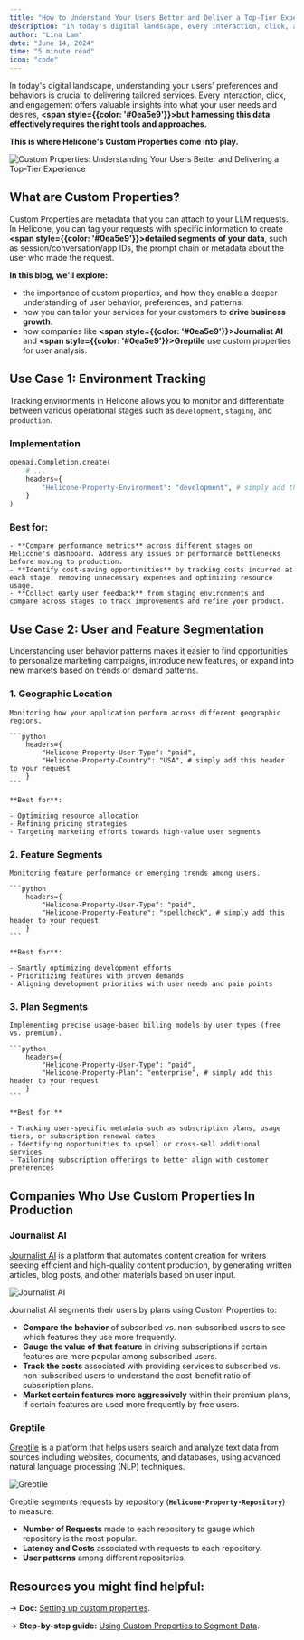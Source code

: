 ```yaml
---
title: "How to Understand Your Users Better and Deliver a Top-Tier Experience with Custom Properties"
description: "In today's digital landscape, every interaction, click, and engagement offers valuable insights into your users' preferences. But how do you harness this data to effectively grow your business? We may have the answer. "
author: "Lina Lam"
date: "June 14, 2024"
time: "5 minute read"
icon: "code"
---
```


In today's digital landscape, understanding your users' preferences and behaviors is crucial to delivering tailored services. Every interaction, click, and engagement offers valuable insights into what your user needs and desires, **<span style={{color: '#0ea5e9'}}>but harnessing this data effectively requires the right tools and approaches.</span>** 

**This is where Helicone's Custom Properties come into play.**


![Custom Properties: Understanding Your Users Better and Delivering a Top-Tier Experience](/static/blog/custom-properties/cover.png)


## What are Custom Properties?

Custom Properties are metadata that you can attach to your LLM requests. In Helicone, you can tag your requests with specific information to create **<span style={{color: '#0ea5e9'}}>detailed segments of your data</span>**, such as session/conversation/app IDs, the prompt chain or metadata about the user who made the request. 

**In this blog, we'll explore:**
- the importance of custom properties, and how they enable a deeper understanding of user behavior, preferences, and patterns. 
- how you can tailor your services for your customers to **drive business growth**. 
- how companies like **<span style={{color: '#0ea5e9'}}>Journalist AI</span>** and **<span style={{color: '#0ea5e9'}}>Greptile</span>** use custom properties for user analysis.


## Use Case 1: Environment Tracking 
    
Tracking environments in Helicone allows you to monitor and differentiate between various operational stages such as `development`, `staging`, and `production`. 
    

### Implementation

```python
openai.Completion.create(
    # ...
    headers={
        "Helicone-Property-Environment": "development", # simply add this header to your request
    }
)
```

### Best for: 

    - **Compare performance metrics** across different stages on Helicone's dashboard. Address any issues or performance bottlenecks before moving to production.
    - **Identify cost-saving opportunities** by tracking costs incurred at each stage, removing unnecessary expenses and optimizing resource usage. 
    - **Collect early user feedback** from staging environments and compare across stages to track improvements and refine your product.



## Use Case 2: User and Feature Segmentation 
    
Understanding user behavior patterns makes it easier to find opportunities to personalize marketing campaigns, introduce new features, or expand into new markets based on trends or demand patterns.  


### 1. Geographic Location

    Monitoring how your application perform across different geographic regions. 

    ```python 
        headers={
            "Helicone-Property-User-Type": "paid",
            "Helicone-Property-Country": "USA", # simply add this header to your request
        }
    ```

    **Best for**: 

    - Optimizing resource allocation
    - Refining pricing strategies
    - Targeting marketing efforts towards high-value user segments


### 2. Feature Segments 
    
    Monitoring feature performance or emerging trends among users. 

    ```python 
        headers={
            "Helicone-Property-User-Type": "paid",
            "Helicone-Property-Feature": "spellcheck", # simply add this header to your request
        }
    ```
    
    **Best for**: 
    
    - Smartly optimizing development efforts
    - Prioritizing features with proven demands
    - Aligning development priorities with user needs and pain points


### 3. Plan Segments 
    
    Implementing precise usage-based billing models by user types (free vs. premium). 

    ```python 
        headers={
            "Helicone-Property-User-Type": "paid",
            "Helicone-Property-Plan": "enterprise", # simply add this header to your request
        }
    ```
    
    **Best for:** 
    
    - Tracking user-specific metadata such as subscription plans, usage tiers, or subscription renewal dates
    - Identifying opportunities to upsell or cross-sell additional services
    - Tailoring subscription offerings to better align with customer preferences


## Companies Who Use Custom Properties In Production 


### Journalist AI

<a href="https://tryjournalist.com/" target="_blank" rel="noopener noreferrer">Journalist AI</a> is a platform that automates content creation for writers seeking efficient and high-quality content production, by generating written articles, blog posts, and other materials based on user input. 

![Journalist AI](/static/blog/custom-properties/journalist-ai.png)

Journalist AI segments their users by plans using Custom Properties to: 

- **Compare the behavior** of subscribed vs. non-subscribed users to see which features they use more frequently.
- **Gauge the value of that feature** in driving subscriptions if certain features are more popular among subscribed users.
- **Track the costs** associated with providing services to subscribed vs. non-subscribed users to understand the cost-benefit ratio of subscription plans.
- **Market certain features more aggressively** within their premium plans, if certain features are used more frequently by free users.


### Greptile

<a href="https://www.greptile.com/" target="_blank" rel="noopener noreferrer">Greptile</a> is a platform that helps users search and analyze text data from sources including websites, documents, and databases, using advanced natural language processing (NLP) techniques. 

![Greptile](/static/blog/custom-properties/greptile.png)


Greptile segments requests by repository (**`Helicone-Property-Repository`**) to measure:

- **Number of Requests** made to each repository to gauge which repository is the most popular.
- **Latency and Costs** associated with requests to each repository.
- **User patterns** among different repositories.


## Resources you might find helpful:

→ **Doc:** [Setting up custom properties](https://docs.helicone.ai/features/advanced-usage/custom-properties). 

→ **Step-by-step guide:** [Using Custom Properties to Segment Data](https://docs.helicone.ai/use-cases/segmentation).

